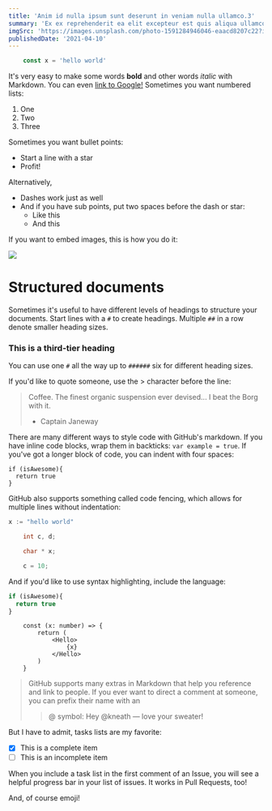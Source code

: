 ```yaml
---
title: 'Anim id nulla ipsum sunt deserunt in veniam nulla ullamco.3'
summary: 'Ex ex reprehenderit ea elit excepteur est quis aliqua ullamco esse dolore deserunt laboris reprehenderit. Sit voluptate e Ex ex reprehenderit ea elit excepteur est quis aliqua ullamco esse dolore deserunt laboris reprehenderit. Sit voluptate e'
imgSrc: 'https://images.unsplash.com/photo-1591284946046-eaacd8207c22?ixlib=rb-1.2.1&ixid=eyJhcHBfaWQiOjEyMDd9&auto=format&fit=crop&w=1500&q=80'
publishedDate: '2021-04-10'
---
```


```js
    const x = 'hello world'
```

It's very easy to make some words **bold** and other words *italic* with Markdown. You can even [link to Google!](http://google.com)
Sometimes you want numbered lists:

1. One
2. Two
3. Three

Sometimes you want bullet points:

* Start a line with a star
* Profit!

Alternatively,

- Dashes work just as well
- And if you have sub points, put two spaces before the dash or star:
  - Like this
  - And this

If you want to embed images, this is how you do it:

<Img src="https://octodex.github.com/images/yaktocat.png" />

# Structured documents

Sometimes it's useful to have different levels of headings to structure your documents. Start lines with a `#` to create headings. Multiple `##` in a row denote smaller heading sizes.

### This is a third-tier heading

You can use one `#` all the way up to `######` six for different heading sizes.

If you'd like to quote someone, use the > character before the line:

> Coffee. The finest organic suspension ever devised... I beat the Borg with it.
> - Captain Janeway

There are many different ways to style code with GitHub's markdown. If you have inline code blocks, wrap them in backticks: `var example = true`.  If you've got a longer block of code, you can indent with four spaces:

    if (isAwesome){
      return true
    }

GitHub also supports something called code fencing, which allows for multiple lines without indentation:

```go
x := "hello world"
```

```c
    int c, d;

    char * x;

    c = 10;
```

And if you'd like to use syntax highlighting, include the language:

```javascript
if (isAwesome){
  return true
}
```
```tsx
    const (x: number) => {
        return (
            <Hello>
                {x}
            </Hello>
        )
    }
```

> GitHub supports many extras in Markdown that help you reference and link to people. If you ever want to direct a comment at someone, you can prefix their name with an
> > @ symbol: Hey @kneath — love your sweater!

But I have to admit, tasks lists are my favorite:

- [x] This is a complete item
- [ ] This is an incomplete item

When you include a task list in the first comment of an Issue, you will see a helpful progress bar in your list of issues. It works in Pull Requests, too!

And, of course emoji!